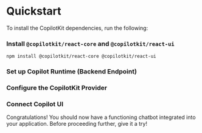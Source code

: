 

# Quickstart



To install the CopilotKit dependencies, run the following:

<Steps>

### Install `@copilotkit/react-core` and `@copilotkit/react-ui`

```shell npm2yarn
npm install @copilotkit/react-core @copilotkit/react-ui
```


### Set up Copilot Runtime (Backend Endpoint)
<SelfHostingCopilotRuntimeCreateEndpoint />

### Configure the CopilotKit Provider

<SelfHostingCopilotRuntimeConfigureCopilotKitProvider />


### Connect Copilot UI
<CopilotUiSnippet />

</Steps>


<Callout type="info" emoji="🎉">
  Congratulations! You should now have a functioning chatbot integrated into your application.
  Before proceeding further, give it a try!
</Callout>